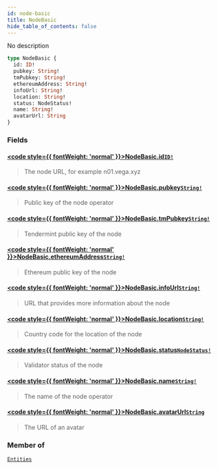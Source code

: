 ```yaml
---
id: node-basic
title: NodeBasic
hide_table_of_contents: false
---
```








No description

```graphql
type NodeBasic {
  id: ID!
  pubkey: String!
  tmPubkey: String!
  ethereumAddress: String!
  infoUrl: String!
  location: String!
  status: NodeStatus!
  name: String!
  avatarUrl: String
}
```


### Fields

#### [<code style={{ fontWeight: 'normal' }}>NodeBasic.<b>id</b></code>](#)<Bullet />[`ID!`](/testnet/api/graphql/scalars/id) <Badge class="secondary" text="non-null"/> <Badge class="secondary" text="scalar"/>
> The node URL, for example n01.vega.xyz
> 

#### [<code style={{ fontWeight: 'normal' }}>NodeBasic.<b>pubkey</b></code>](#)<Bullet />[`String!`](/testnet/api/graphql/scalars/string) <Badge class="secondary" text="non-null"/> <Badge class="secondary" text="scalar"/>
> Public key of the node operator
> 

#### [<code style={{ fontWeight: 'normal' }}>NodeBasic.<b>tmPubkey</b></code>](#)<Bullet />[`String!`](/testnet/api/graphql/scalars/string) <Badge class="secondary" text="non-null"/> <Badge class="secondary" text="scalar"/>
> Tendermint public key of the node
> 

#### [<code style={{ fontWeight: 'normal' }}>NodeBasic.<b>ethereumAddress</b></code>](#)<Bullet />[`String!`](/testnet/api/graphql/scalars/string) <Badge class="secondary" text="non-null"/> <Badge class="secondary" text="scalar"/>
> Ethereum public key of the node
> 

#### [<code style={{ fontWeight: 'normal' }}>NodeBasic.<b>infoUrl</b></code>](#)<Bullet />[`String!`](/testnet/api/graphql/scalars/string) <Badge class="secondary" text="non-null"/> <Badge class="secondary" text="scalar"/>
> URL that provides more information about the node
> 

#### [<code style={{ fontWeight: 'normal' }}>NodeBasic.<b>location</b></code>](#)<Bullet />[`String!`](/testnet/api/graphql/scalars/string) <Badge class="secondary" text="non-null"/> <Badge class="secondary" text="scalar"/>
> Country code for the location of the node
> 

#### [<code style={{ fontWeight: 'normal' }}>NodeBasic.<b>status</b></code>](#)<Bullet />[`NodeStatus!`](/testnet/api/graphql/enums/node-status) <Badge class="secondary" text="non-null"/> <Badge class="secondary" text="enum"/>
> Validator status of the node
> 

#### [<code style={{ fontWeight: 'normal' }}>NodeBasic.<b>name</b></code>](#)<Bullet />[`String!`](/testnet/api/graphql/scalars/string) <Badge class="secondary" text="non-null"/> <Badge class="secondary" text="scalar"/>
> The name of the node operator
> 

#### [<code style={{ fontWeight: 'normal' }}>NodeBasic.<b>avatarUrl</b></code>](#)<Bullet />[`String`](/testnet/api/graphql/scalars/string) <Badge class="secondary" text="scalar"/>
> The URL of an avatar
> 



### Member of

[`Entities`](/testnet/api/graphql/objects/entities)  <Badge class="secondary" text="object"/>



